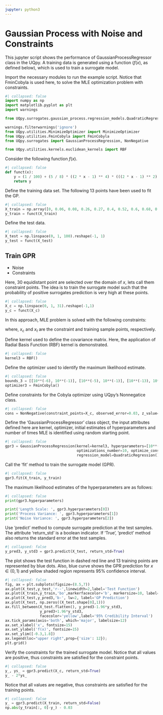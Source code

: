 ```yaml
---
jupyter: python3
---
```



# Gaussian Process with Noise and Constraints

This jupyter script shows the performance of GaussianProcessRegressor class in the UQpy. A training data is generated
using a function ($f(x)$, as defined below), which is used to train a surrogate model.


Import the necessary modules to run the example script. Notice that FminCobyla is used here, to solve the MLE
optimization problem with constraints.


```python
#| collapsed: false
import numpy as np
import matplotlib.pyplot as plt
import warnings

from UQpy.surrogates.gaussian_process.regression_models.QuadraticRegression import QuadraticRegression

warnings.filterwarnings('ignore')
from UQpy.utilities.MinimizeOptimizer import MinimizeOptimizer
from UQpy.utilities.FminCobyla import FminCobyla
from UQpy.surrogates import GaussianProcessRegression, NonNegative

from UQpy.utilities.kernels.euclidean_kernels import RBF
```

Consider the following function $f(x)$.

\begin{align}f(x) = \frac{1}{100} + \frac{5}{8}(2x-1)^4[(2x-1)^2 + 4\sin{(5 \pi x)^2}], \quad \quad x \in [0,1]\end{align}


```python
#| collapsed: false
def funct(x):
    y = (1 / 100) + (5 / 8) * ((2 * x - 1) ** 4) * (((2 * x - 1) ** 2) + 4 * np.sin(5 * np.pi * x) ** 2)
    return y
```

Define the training data set. The following 13 points have been used to fit the GP.


```python
#| collapsed: false
X_train = np.array([0, 0.06, 0.08, 0.26, 0.27, 0.4, 0.52, 0.6, 0.68, 0.81, 0.9, 0.925, 1]).reshape(-1, 1)
y_train = funct(X_train)
```

Define the test data.


```python
#| collapsed: false
X_test = np.linspace(0, 1, 100).reshape(-1, 1)
y_test = funct(X_test)
```

## Train GPR
- Noise
- Constraints

Here, 30 equidistant point are selected over the domain of $x$, lets call them constraint points. The idea is to
train the surrogate model such that the probability of positive surrogates prediction is very high at these points.


```python
#| collapsed: false
X_c = np.linspace(0, 1, 31).reshape(-1,1)
y_c = funct(X_c)
```

In this approach, MLE problem is solved with the following constraints:

\begin{align}\hat{y}(x_c)-Z \sigma_{\hat{y}}(x_c) > 0  \quad \quad Z = 2\end{align}
\begin{align}|\hat{y}(x_t) - y(x_t)| < \epsilon   \quad \quad \epsilon = 0.3\end{align}

where, $x_c$ and $x_t$ are the constraint and training sample points, respectively.

Define kernel used to define the covariance matrix. Here, the application of Radial Basis Function (RBF) kernel is
demonstrated.


```python
#| collapsed: false
kernel3 = RBF()
```

Define the optimizer used to identify the maximum likelihood estimate.


```python
#| collapsed: false
bounds_3 = [[10**(-6), 10**(-1)], [10**(-5), 10**(-1)], [10**(-13), 10**(-5)]]
optimizer3 = FminCobyla()
```

Define constraints for the Cobyla optimizer using UQpy's Nonnegatice class.


```python
#| collapsed: false
cons = NonNegative(constraint_points=X_c, observed_error=0.03, z_value=2)
```

Define the 'GaussianProcessRegressor' class object, the input attributes defined here are kernel, optimizer, initial
estimates of hyperparameters and number of times MLE is identified using random starting point.


```python
#| collapsed: false
gpr3 = GaussianProcessRegression(kernel=kernel3, hyperparameters=[10**(-3), 10**(-2), 10**(-10)], optimizer=optimizer3,
                                 optimizations_number=10, optimize_constraints=cons, bounds=bounds_3, noise=True,
                                 regression_model=QuadraticRegression())
```

Call the 'fit' method to train the surrogate model (GPR).


```python
#| collapsed: false
gpr3.fit(X_train, y_train)
```

The maximum likelihood estimates of the hyperparameters are as follows:


```python
#| collapsed: false
print(gpr3.hyperparameters)

print('Length Scale: ', gpr3.hyperparameters[0])
print('Process Variance: ', gpr3.hyperparameters[1])
print('Noise Variance: ', gpr3.hyperparameters[2])
```

Use 'predict' method to compute surrogate prediction at the test samples. The attribute 'return_std' is a boolean
indicator. If 'True', 'predict' method also returns the standard error at the test samples.


```python
#| collapsed: false
y_pred3, y_std3 = gpr3.predict(X_test, return_std=True)
```

The plot shows the test function in dashed red line and 13 training points are represented by blue dots. Also, blue
curve shows the GPR prediction for $x \in (0, 1)$ and yellow shaded region represents 95% confidence interval.


```python
#| collapsed: false
fig, ax = plt.subplots(figsize=(8.5,7))
ax.plot(X_test,y_test,'r--',linewidth=2,label='Test Function')
ax.plot(X_train,y_train,'bo',markerfacecolor='b', markersize=10, label='Training Data')
ax.plot(X_test,y_pred3,'b-', lw=2, label='GP Prediction')
ax.plot(X_test, np.zeros((X_test.shape[0],1)))
ax.fill_between(X_test.flatten(), y_pred3-1.96*y_std3,
                y_pred3+1.96*y_std3,
                facecolor='yellow',label='95% Credibility Interval')
ax.tick_params(axis='both', which='major', labelsize=12)
ax.set_xlabel('x', fontsize=15)
ax.set_ylabel('f(x)', fontsize=15)
ax.set_ylim([-0.3,1.8])
ax.legend(loc="upper right",prop={'size': 12});
plt.grid()
```

Verify the constraints for the trained surrogate model. Notice that all values are positive, thus constraints are
satisfied for the constraint points.


```python
#| collapsed: false
y_, ys_ = gpr3.predict(X_c, return_std=True)
y_ - 2*ys_
```

Notice that all values are negative, thus constraints are satisfied for the training points.


```python
#| collapsed: false
y_ = gpr3.predict(X_train, return_std=False)
np.abs(y_train[:, 0]-y_) - 0.03
```


